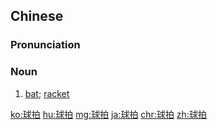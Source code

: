 ==Chinese==
{{zh-forms}}

===Pronunciation===
{{zh-pron
|m=qiúpāi,er=y
|c=kau4 paak3-2
|mn=qz,xm,zz:kiû-phah
|cat=n
}}

===Noun===
{{zh-noun}}

# {{lb|zh|sport}} [[bat]]; [[racket]]

[[ko:球拍]]
[[hu:球拍]]
[[mg:球拍]]
[[ja:球拍]]
[[chr:球拍]]
[[zh:球拍]]
